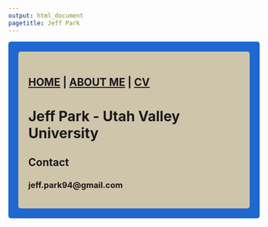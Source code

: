```yaml
---
output: html_document
pagetitle: Jeff Park
---
```

<style type="text/css">
.main-container {
  max-width: 1800px;
  margin-left: auto;
  margin-right: auto;
}
</style>

<style>
div.gray { background-color:#1f68cf; border-radius: 5px; padding: 20px;}
</style>
<div class = "gray">


<style>
div.blue { background-color:#cfc5ab; border-radius: 5px; padding: 20px;}
</style>
<div class = "blue">

## [HOME](http://falconer94.github.io/) | [ABOUT ME](http://falconer94.github.io/About_Me/) | [CV](https://falconer94.github.io/CV)

# **Jeff Park - Utah Valley University**

## **Contact**
### jeff.park94@gmail.com